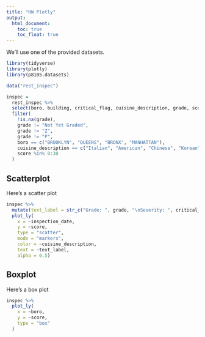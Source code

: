 ```yaml
---
title: "HW Plotly"
output: 
  html_document:
    toc: true
    toc_float: true
---
```


We'll use one of the provided datasets.

```r
library(tidyverse)
library(plotly)
library(p8105.datasets)
```

```r
data("rest_inspec")

inspec = 
  rest_inspec %>% 
  select(boro, building, critical_flag, cuisine_description, grade, score, inspection_date) %>%
  filter(
    !is.na(grade),
    grade != "Not Yet Graded",
    grade != "Z",
    grade != "P",
    boro == c("BROOKLYN", "QUEENS", "BRONX", "MANHATTAN"),
    cuisine_description == c("Italian", "American", "Chinese", "Korean"),
    score %in% 0:30
  )
```



## Scatterplot
Here's a scatter plot 
```r
inspec %>% 
  mutate(text_label = str_c("Grade: ", grade, "\nSeverity: ", critical_flag)) %>% 
  plot_ly(
    x = ~inspection_date, 
    y = ~score, 
    type = "scatter", 
    mode = "markers",
    color = ~cuisine_description, 
    text = ~text_label, 
    alpha = 0.5)
```

## Boxplot
Here's a box plot 

```r
inspec %>% 
  plot_ly(
    x = ~boro, 
    y = ~score,
    type = "box"
  )
```


